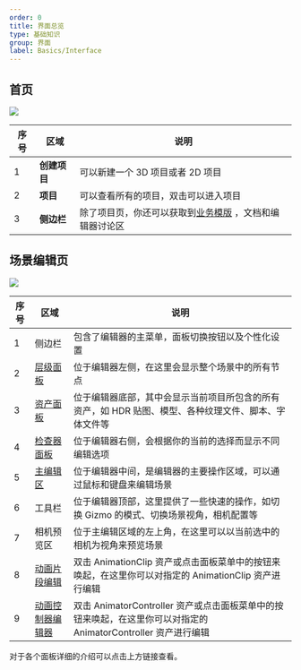 ```yaml
---
order: 0
title: 界面总览
type: 基础知识
group: 界面
label: Basics/Interface
---
```


## 首页

<Image
  figcaption="首页"
  src="https://gw.alipayobjects.com/zos/OasisHub/334d8ca3-639f-4cd9-8aaa-93c1da7acdc3/image-20240318173506046.png"
/>

| 序号 | 区域         | 说明                                                                                |
| ---- | ------------ | ----------------------------------------------------------------------------------- |
| 1    | **创建项目** | 可以新建一个 3D 项目或者 2D 项目                                                    |
| 2    | **项目**     | 可以查看所有的项目，双击可以进入项目                                                |
| 3    | **侧边栏**   | 除了项目页，你还可以获取到[业务模版](/docs/interface/template) ，文档和编辑器讨论区 |

## 场景编辑页

<Image
  figcaption="场景编辑页"
  src="https://gw.alipayobjects.com/zos/OasisHub/f5b3b853-c5d6-4048-a4de-e18dc69339de/image-20240318173406939.png"
/>

| 序号 | 区域 | 说明 |
| --- | --- | --- |
| 1 | 侧边栏 | 包含了编辑器的主菜单，面板切换按钮以及个性化设置 |
| 2 | [层级面板](/docs/interface/hierarchy) | 位于编辑器左侧，在这里会显示整个场景中的所有节点 |
| 3 | [资产面板](/docs/assets/interface) | 位于编辑器底部，其中会显示当前项目所包含的所有资产，如 HDR 贴图、模型、各种纹理文件、脚本、字体文件等 |
| 4 | [检查器面板](/docs/interface/inspector) | 位于编辑器右侧，会根据你的当前的选择而显示不同编辑选项 |
| 5 | [主编辑区](/docs/interface/viewport) | 位于编辑器中间，是编辑器的主要操作区域，可以通过鼠标和键盘来编辑场景 |
| 6 | 工具栏 | 位于编辑器顶部，这里提供了一些快速的操作，如切换 Gizmo 的模式、切换场景视角，相机配置等 |
| 7 | 相机预览区 | 位于主编辑区域的左上角，在这里可以以当前选中的相机为视角来预览场景 |
| 8 | [动画片段编辑](/docs/animation/clip) | 双击 AnimationClip 资产或点击面板菜单中的按钮来唤起，在这里你可以对指定的 AnimationClip 资产进行编辑 |
| 9 | [动画控制器编辑器](/docs/animation/animator) | 双击 AnimatorController 资产或点击面板菜单中的按钮来唤起，在这里你可以对指定的 AnimatorController 资产进行编辑 |

对于各个面板详细的介绍可以点击上方链接查看。
